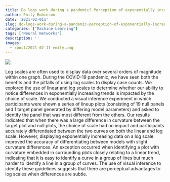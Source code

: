 ```yaml
---
title: Do logs work during a pandemic? Perception of exponentially increasing data
author: Emily Robinson
date: '2021-02-011'
slug: do-logs-work-during-a-pandemic-perception-of-exponentially-increasing-data
categories: ["Machine Learning"]
tags: ["Neural Networks"]
description: ''
images:
  - /post/2021-02-11-emily.png
---
```


![](/post/2021-02-11-emily.png)


Log scales are often used to display data over several orders of magnitude within one
graph. During the COVID-19 pandemic, we have seen both the benefits and the pitfalls of
using log scales to display case counts. We explored the use of linear and log scales to
determine whether our ability to notice differences in exponentially increasing trends
is impacted by the choice of scale. We conducted a visual inference experiment in which
participants were shown a series of lineup plots (consisting of 19 null panels and
1 target panel generated by differing model parameters) and asked to identify the panel
that was most different from the others. Our results indicated that when there was a
large difference in curvature between the target plot and null plots, the choice of
scale had no impact and participants accurately differentiated between the two curves
on both the linear and log scale. However, displaying exponentially increasing data on
a log scale improved the accuracy of differentiating between models with slight
curvature differences. An exception occurred when identifying a plot with curvature
embedded in surrounding plots closely relating to a linear trend, indicating that it
is easy to identify a curve in a group of lines but much harder to identify a line in
a group of curves. The use of visual inference to identify these guidelines suggests
that there are perceptual advantages to log scales when differences are subtle.
